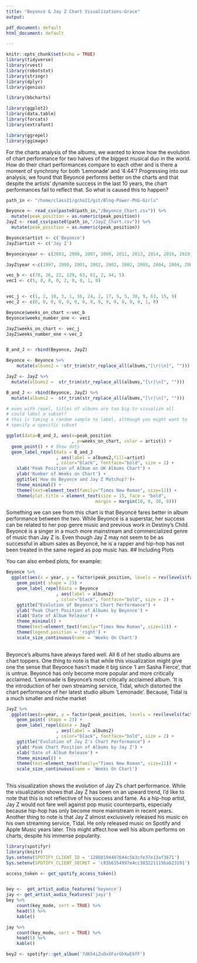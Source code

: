 ```yaml
---
title: "Beyonce & Jay Z Chart Visualizations-Grace"
output:

pdf_document: default
html_document: default

---
```


```r
knitr::opts_chunk$set(echo = TRUE)
library(tidyverse)
library(rvest)
library(robotstxt)
library(stringr)
library(dplyr)
library(genius)

library(bbcharts)

library(ggplot2)
library(data.table)
library(forcats)
library(extrafont)

library(ggrepel)
library(ggimage)

```

For the charts analysis of the albums, we wanted to know how the evolution of chart performance for two halves of the biggest musical duo in the world. How do their chart performances compare to each other and is there a moment of synchrony for both ‘Lemonade’ and ‘4:44’? Progressing into our analysis, we found that Beyoncé performs better on the charts and that despite the artists’ dynamite success in the last 10 years, the chart performances fail to reflect that. So what is caused this to happen?
```r
path_in <- "/home/class21/gcho21/git/Blog-Power-PUG-Girls"

Beyonce <- read_csv(paste0(path_in,"/Beyonce_Chart.csv")) %>%
  mutate(peak_position = as.numeric(peak_position))
JayZ <- read_csv(paste0(path_in,"/JayZ_Chart.csv")) %>%
  mutate(peak_position = as.numeric(peak_position))

Beyonce$artist <- c('Beyonce')
JayZ$artist <- c('Jay Z')

Beyonce$year <- c(2003, 2006, 2007, 2008, 2011, 2013, 2014, 2016, 2019)

JayZ$year <-c(1997, 2000, 2001, 2002, 2002, 2002, 2003, 2004, 2004, 2006, 2007, 2009, 2010, 2011, 2013, 2017)

vec_b <- c(70, 26, 22, 129, 63, 61, 2, 44, 5)
vec1 <- c(5, 0, 0, 0, 2, 0, 0, 1, 0)


vec_j <- c(1, 2, 10, 3, 1, 16, 24, 2, 17, 5, 5, 38, 9, 63, 15, 9)
vec_2 <- c(0, 0, 0, 0, 0, 0, 0, 0, 0, 0, 0, 0, 0, 0, 1, 0)

Beyonce$weeks_on_chart <-vec_b
Beyonce$weeks_number_one <- vec1

JayZ$weeks_on_chart <- vec_j
JayZ$weeks_number_one <-vec_2


B_and_J <- rbind(Beyonce, JayZ)

Beyonce <- Beyonce %>%
    mutate(albums2 =  str_trim(str_replace_all(albums,"[\r|\n]", "")))

JayZ <- JayZ %>%
  mutate(albums2 =  str_trim(str_replace_all(albums,"[\r|\n]", "")))

B_and_J <- rbind(Beyonce, JayZ) %>%
  mutate(albums2 =  str_trim(str_replace_all(albums,"[\r|\n]", "")))

# even with repel, titles of albums are too big to visualize all
# could label a subset?
# this is taking a random sample to label, although you might want to
# specify a specific subset

ggplot(data=B_and_J, aes(x=peak_position
                         , y=weeks_on_chart, color = artist)) +
  geom_point() + # Show dots
  geom_label_repel(data = B_and_J
                   , aes(label = albums2,fill=artist)
                   , color="black", fontface="bold", size = 2) +
    xlab('Peak Position of Album on UK Albums Chart') +
    ylab('Number of Weeks on Chart') + 
    ggtitle('How do Beyonce and Jay Z Matchup?')+
    theme_minimal() +
    theme(text=element_text(family="Times New Roman", size=11)) +
    theme(plot.title = element_text(size = 15, face = "bold",
                                  margin = margin(10, 0, 10, 0))) 

```
Something we can see from this chart is that Beyoncé fares better in album performance between the two. While Beyoncé is a superstar, her success can be related to her pop genre music and previous work in Destiny's Child. Beyoncé is a singer in a much more mainstream and commercialized genre of music than Jay Z is. Even though Jay Z may not seem to be as successful in album sales as Beyoncé, he is a rapper and hip-hop has not been treated in the same regard as pop music has. 
## Including Plots

You can also embed plots, for example:

```r
Beyonce %>%
  ggplot(aes(x = year, y = factor(peak_position, levels = rev(levels(factor(peak_position)))), size = weeks_on_chart)) +
    geom_point( shape = 23) +
    geom_label_repel(data = Beyonce
                   , aes(label = albums2)
                   , color="black", fontface="bold", size = 2) +
    ggtitle("Evolution of Beyonce's Chart Performance") +
    ylab('Peak Chart Position of Albums by Beyonce') +
    xlab('Date of Album Release') +
    theme_minimal() +
    theme(text=element_text(family="Times New Roman", size=11)) +
    theme(legend.position = 'right') +
    scale_size_continuous(name = 'Weeks On Chart')
    
```
Beyonce's albums have always fared well. All 6 of her studio albums are chart toppers. One thing to note is that while this visualization might give one the sense that Beyonce hasn't made it big since 'I am Sasha Fierce', that is untrue. Beyoncé has only become more popular and more critically acclaimed. 'Lemonade is Beyonce's most critically acclaimed album. 'It is the introduction of her own streaming service, Tidal, which distorted the chart performance of her latest studio album 'Lemonade'. Because, Tidal is a much smaller and niche market
```r
JayZ %>%
  ggplot(aes(x=year, y = factor(peak_position, levels = rev(levels(factor(peak_position)))), size = weeks_on_chart)) +
    geom_point( shape = 23) +
    geom_label_repel(data = JayZ
                   , aes(label = albums2)
                   , color="black", fontface="bold", size = 2) +
    ggtitle("Evolution of Jay Z's Chart Performance") +
    ylab('Peak Chart Position of Albums by Jay Z') +
    xlab('Date of Album Release') +
    theme_minimal() +
    theme(text=element_text(family="Times New Roman", size=11)) +
    scale_size_continuous(name = 'Weeks On Chart')
    


```

This visualization shows the evolution of Jay Z's chart performance. While the visualization shows that Jay Z has been on an upward trend, I'd like to note that this is not reflective of his success and fame. As a hip-hop artist, Jay Z would not fare well against pop music counterparts, especially because hip-hop has only become more mainstream in recent years. Another thing to note is that Jay Z almost exclusively released his music on his own streaming service, Tidal. He only released music on Spotify and Apple Music years later. This might affect how well his album performs on charts, despite his immense popularity.
```r
library(spotifyr)
library(knitr)
Sys.setenv(SPOTIFY_CLIENT_ID = '12860194407644c5b3cfe37e13af3671')
Sys.setenv(SPOTIFY_CLIENT_SECRET = 'c83b6354997e4cc383221115bab23191')

access_token <- get_spotify_access_token()


bey <-  get_artist_audio_features('beyonce')
jay <- get_artist_audio_features('jayz')
bey %>% 
    count(key_mode, sort = TRUE) %>% 
    head(5) %>% 
    kable()

jay %>%
    count(key_mode, sort = TRUE) %>% 
    head(5) %>% 
    kable()

bey2 <- spotifyr::get_album('7dK54iZuOxXFarGhXwEXfF')



```
